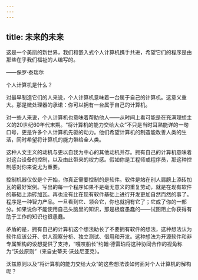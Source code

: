 ```yaml
---
---
---
```

title: 未来的未来
---




这是一个美丽的新世界，我们和嵌入式个人计算机携手共进，希望它们的程序是由那些在乎我们福祉的人编写的。

——保罗·泰瑞尔



个人计算机是什么？

对最早制造它们的人来说，个人计算机意味着一台属于自己的计算机。这意义重大。那是微处理器的承诺：你可以拥有一台属于自己的计算机。

对一些人来说，个人计算机也意味着帮助他人——从时间上看可能是在充满理想主义的20世纪60年代末期。“将计算机的能力交给大众”不只是当时耳熟能详的一句口号，更是许多个人计算机先驱的动力。他们希望计算机的制造能改善人类的生活，同时希望将计算机的能力带给全人类。

这种人文主义的动机与更以自我为中心的其他动机并存。拥有自己的计算机意味着对这台设备的控制，以及由此带来的权力感。假如你是工程师或程序员，那这种控制感对你来说尤为重要。

控制机器仅仅是个开始，你真正需要控制的是软件。软件是站在别人肩膀上添砖加瓦的最好案例。写出的每一个程序如果不是毫无意义的重复劳动，就是在现有软件的基础上添砖加瓦。再也没有比在现有软件基础上进行开发更加自然而然的事了。程序是一种智力产品。一旦看到它、领会它，你也就拥有它了；它成了你的一部分。如果说你不能使用自己头脑里的知识，那是极度愚蠢的——试图阻止你获得有助于工作的知识也很愚蠢。

矛盾的是，拥有自己的计算机这个想法助长了不要拥有软件的想法，这种想法认为软件应该公开、供人观察分析、独立测试、借用和开发。这种想法为开源软件和非专属架构的设想提供了支持，“嘎吱船长”约翰·德雷珀将这种协同合作的视角称为“沃兹原则”（来自史蒂夫·沃兹尼亚克）。

沃兹原则以及“将计算机的能力交给大众”的这些想法该如何面对个人计算机的解构呢？